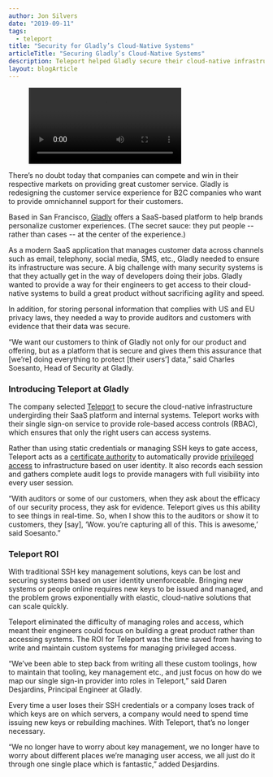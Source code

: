 ```yaml
---
author: Jon Silvers
date: "2019-09-11"
tags:
  - teleport
title: "Security for Gladly’s Cloud-Native Systems"
articleTitle: "Securing Gladly’s Cloud-Native Systems"
description: Teleport helped Gladly secure their cloud-native infrastructure, provided logs for customers and auditors, and allowed their team to focus on building a great product rather than managing privileged access.
layout: blogArticle
---
```



<figure>
  <Video src="https://www.youtube.com/embed/_mIeYEoH3m0?rel=0" marginTop={["auto", "-60px"]} frameborder="0" allow="accelerometer; autoplay; encrypted-media; gyroscope; picture-in-picture" allowfullscreen/>
  <figcaption>Learn how Teleport helped Gladly secure cloud-native systems.</figcaption>
</figure>

There’s no doubt today that companies can compete and win in their respective markets on providing great customer service. Gladly is redesigning the customer service experience for B2C companies who want to provide omnichannel support for their customers.

Based in San Francisco, [Gladly](https://gladly.com) offers a SaaS-based platform to help brands personalize customer experiences. (The secret sauce: they put people -- rather than cases -- at the center of the experience.)

As a modern SaaS application that manages customer data across channels such as email, telephony, social media, SMS, etc., Gladly needed to ensure its infrastructure was secure. A big challenge with many security systems is that they actually get in the way of developers doing their jobs. Gladly wanted to provide a way for their engineers to get access to their cloud-native systems to build a great product without sacrificing agility and speed.

In addition, for storing personal information that complies with US and EU privacy laws, they needed a way to provide auditors and customers with evidence that their data was secure.

“We want our customers to think of Gladly not only for our product and offering, but as a platform that is secure and gives them this assurance that [we’re] doing everything to protect [their users’] data,” said Charles Soesanto, Head of Security at Gladly.


### Introducing Teleport at Gladly

The company selected [Teleport](/) to secure the cloud-native infrastructure undergirding their SaaS platform and internal systems. Teleport works with their single sign-on service to provide role-based access controls (RBAC), which ensures that only the right users can access systems.

Rather than using static credentials or managing SSH keys to gate access, Teleport acts as a [certificate authority](/how-it-works/certificate-based-authentication-ssh-kubernetes/) to automatically provide [privileged access](/how-it-works/fedramp-ssh-kubernetes/) to infrastructure based on user identity. It also records each session and gathers complete audit logs to provide managers with full visibility into every user session.

“With auditors or some of our customers, when they ask about the efficacy of our security process, they ask for evidence. Teleport gives us this ability to see things in real-time. So, when I show this to the auditors or show it to customers, they [say], ‘Wow. you’re capturing all of this. This is awesome,’ said Soesanto.”

<EmailSubscribeViolet />

### Teleport ROI

With traditional SSH key management solutions, keys can be lost and securing systems based on user identity unenforceable. Bringing new systems or people online requires new keys to be issued and managed, and the problem grows exponentially with elastic, cloud-native solutions that can scale quickly.

Teleport eliminated the difficulty of managing roles and access, which meant their engineers could focus on building a great product rather than accessing systems. The ROI for Teleport was the time saved from having to write and maintain custom systems for managing privileged access.

“We’ve been able to step back from writing all these custom toolings, how to maintain that tooling, key management etc., and just focus on how do we map our single sign-in provider into roles in Teleport,” said Daren Desjardins, Principal Engineer at Gladly.

Every time a user loses their SSH credentials or a company loses track of which keys are on which servers, a company would need to spend time issuing new keys or rebuilding machines. With Teleport, that’s no longer necessary.

“We no longer have to worry about key management, we no longer have to worry about different places we’re managing user access, we all just do it through one single place which is fantastic,” added Desjardins.
